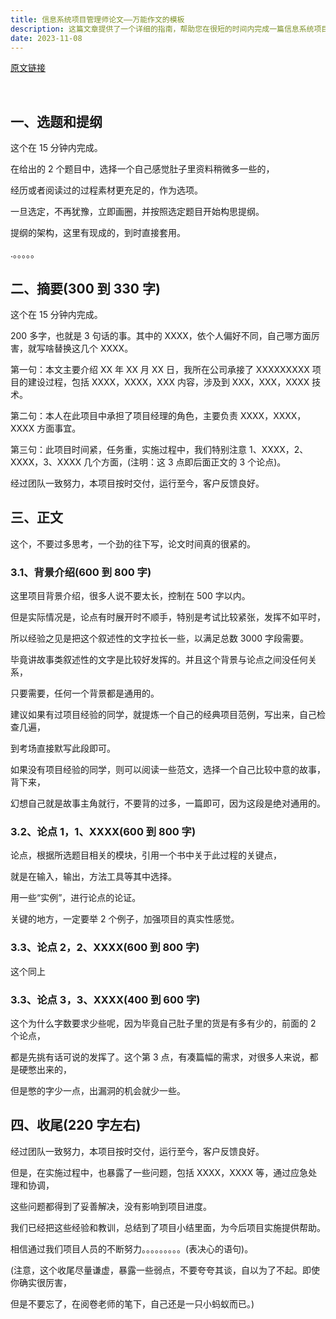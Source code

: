 ```yaml
---
title: 信息系统项目管理师论文——万能作文的模板
description: 这篇文章提供了一个详细的指南，帮助您在很短的时间内完成一篇信息系统项目管理的论文。它从选题和提纲的制定，到摘要的撰写，再到正文的详细构建，以及最后的收尾，每个步骤都有详细的步骤和建议。文章强调，选择自己熟悉和有充足素材的题目，合理运用模板，使用真实例子增加论文的真实感，并在写作过程中注意时间管理和篇幅控制。最后，文章建议在论文结束时展现出适度的谦虚和决心。
date: 2023-11-08
---
```


<Callout type="success">

[原文链接](http://cst.mypm.net/cstInfoContent.asp?infoID=82)

<br />

</Callout>

## 一、选题和提纲

这个在 15 分钟内完成。

在给出的 2 个题目中，选择一个自己感觉肚子里资料稍微多一些的，

经历或者阅读过的过程素材更充足的，作为选项。

一旦选定，不再犹豫，立即画圈，并按照选定题目开始构思提纲。

提纲的架构，这里有现成的，到时直接套用。

.。。。。。

## 二、摘要(300 到 330 字)

这个在 15 分钟内完成。

200 多字，也就是 3 句话的事。其中的 XXXX，依个人偏好不同，自己哪方面厉害，就写啥替换这几个 XXXX。

第一句：本文主要介绍 XX 年 XX 月 XX 日，我所在公司承接了 XXXXXXXXX 项目的建设过程，包括 XXXX，XXXX，XXX 内容，涉及到 XXX，XXX，XXXX 技术。

第二句：本人在此项目中承担了项目经理的角色，主要负责 XXXX，XXXX，XXXX 方面事宜。

第三句：此项目时间紧，任务重，实施过程中，我们特别注意 1、XXXX，2、XXXX，3、XXXX 几个方面，(注明：这 3 点即后面正文的 3 个论点)。

经过团队一致努力，本项目按时交付，运行至今，客户反馈良好。

## 三、正文

这个，不要过多思考，一个劲的往下写，论文时间真的很紧的。

### 3.1、背景介绍(600 到 800 字)

这里项目背景介绍，很多人说不要太长，控制在 500 字以内。

但是实际情况是，论点有时展开时不顺手，特别是考试比较紧张，发挥不如平时，

所以经验之见是把这个叙述性的文字拉长一些，以满足总数 3000 字段需要。

毕竟讲故事类叙述性的文字是比较好发挥的。并且这个背景与论点之间没任何关系，

只要需要，任何一个背景都是通用的。

建议如果有过项目经验的同学，就提炼一个自己的经典项目范例，写出来，自己检查几遍，

到考场直接默写此段即可。

如果没有项目经验的同学，则可以阅读一些范文，选择一个自己比较中意的故事，背下来，

幻想自己就是故事主角就行，不要背的过多，一篇即可，因为这段是绝对通用的。

### 3.2、论点 1，1、XXXX(600 到 800 字)

论点，根据所选题目相关的模块，引用一个书中关于此过程的关键点，

就是在输入，输出，方法工具等其中选择。

用一些“实例”，进行论点的论证。

关键的地方，一定要举 2 个例子，加强项目的真实性感觉。

### 3.3、论点 2，2、XXXX(600 到 800 字)

这个同上

### 3.3、论点 3，3、XXXX(400 到 600 字)

这个为什么字数要求少些呢，因为毕竟自己肚子里的货是有多有少的，前面的 2 个论点，

都是先挑有话可说的发挥了。这个第 3 点，有凑篇幅的需求，对很多人来说，都是硬憋出来的，

但是憋的字少一点，出漏洞的机会就少一些。

## 四、收尾(220 字左右)

经过团队一致努力，本项目按时交付，运行至今，客户反馈良好。

但是，在实施过程中，也暴露了一些问题，包括 XXXX，XXXX 等，通过应急处理和协调，

这些问题都得到了妥善解决，没有影响到项目进度。

我们已经把这些经验和教训，总结到了项目小结里面，为今后项目实施提供帮助。

相信通过我们项目人员的不断努力。。。。。。。。。(表决心的语句)。

(注意，这个收尾尽量谦虚，暴露一些弱点，不要夸夸其谈，自以为了不起。即使你确实很厉害，

但是不要忘了，在阅卷老师的笔下，自己还是一只小蚂蚁而已。)

